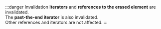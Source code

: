 :::danger Invalidation
**Iterators** and **references to the erased element** are invalidated.  
The **past-the-end iterator** is also invalidated.  
Other references and iterators are not affected.
:::
